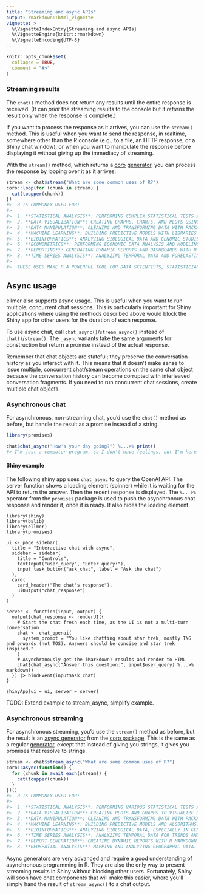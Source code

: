 ```yaml
---
title: "Streaming and async APIs"
output: rmarkdown::html_vignette
vignette: >
  %\VignetteIndexEntry{Streaming and async APIs}
  %\VignetteEngine{knitr::rmarkdown}
  %\VignetteEncoding{UTF-8}
---
```


```r
knitr::opts_chunk$set(
  collapse = TRUE,
  comment = "#>"
)
```


### Streaming results

The `chat()` method does not return any results until the entire response is received. (It can _print_ the streaming results to the console but it _returns_ the result only when the response is complete.)

If you want to process the response as it arrives, you can use the `stream()` method. This is useful when you want to send the response, in realtime, somewhere other than the R console (e.g., to a file, an HTTP response, or a Shiny chat window), or when you want to manipulate the response before displaying it without giving up the immediacy of streaming.

With the `stream()` method, which returns a [coro](https://coro.r-lib.org/) [generator](https://coro.r-lib.org/articles/generator.html), you can process the response by looping over it as it arrives.

```r
stream <- chat$stream("What are some common uses of R?")
coro::loop(for (chunk in stream) {
  cat(toupper(chunk))
})
#>  R IS COMMONLY USED FOR:
#>
#>  1. **STATISTICAL ANALYSIS**: PERFORMING COMPLEX STATISTICAL TESTS AND ANALYSES.
#>  2. **DATA VISUALIZATION**: CREATING GRAPHS, CHARTS, AND PLOTS USING PACKAGES LIKE  GGPLOT2.
#>  3. **DATA MANIPULATION**: CLEANING AND TRANSFORMING DATA WITH PACKAGES LIKE DPLYR AND TIDYR.
#>  4. **MACHINE LEARNING**: BUILDING PREDICTIVE MODELS WITH LIBRARIES LIKE CARET AND #>  RANDOMFOREST.
#>  5. **BIOINFORMATICS**: ANALYZING BIOLOGICAL DATA AND GENOMIC STUDIES.
#>  6. **ECONOMETRICS**: PERFORMING ECONOMIC DATA ANALYSIS AND MODELING.
#>  7. **REPORTING**: GENERATING DYNAMIC REPORTS AND DASHBOARDS WITH R MARKDOWN.
#>  8. **TIME SERIES ANALYSIS**: ANALYZING TEMPORAL DATA AND FORECASTING.
#>
#>  THESE USES MAKE R A POWERFUL TOOL FOR DATA SCIENTISTS, STATISTICIANS, AND RESEARCHERS.
```

## Async usage

ellmer also supports async usage. This is useful when you want to run multiple, concurrent chat sessions. This is particularly important for Shiny applications where using the methods described above would block the Shiny app for other users for the duration of each response.

To use async chat, call `chat_async()`/`stream_async()` instead of `chat()`/`stream()`. The `_async` variants take the same arguments for construction but return a promise instead of the actual response.

Remember that chat objects are stateful; they preserve the conversation history as you interact with it. This means that it doesn't make sense to issue multiple, concurrent chat/stream operations on the same chat object because the conversation history can become corrupted with interleaved conversation fragments. If you need to run concurrent chat sessions, create multiple chat objects.

### Asynchronous chat

For asynchronous, non-streaming chat, you'd use the `chat()` method as before, but handle the result as a promise instead of a string.

```r
library(promises)

chat$chat_async("How's your day going?") %...>% print()
#> I'm just a computer program, so I don't have feelings, but I'm here to help you with any questions you have.
```

#### Shiny example

The following shiny app uses `chat_async` to query the OpenAI API. The server function shows a loading element (spinner) while it is waiting for the API to return the answer. Then the recent response is displayed.
The `%...>%` operator from the `promises` package is used to push the asynchronous chat response and render it, once it is ready. It also hides the loading element.

```
library(shiny)
library(bslib)
library(ellmer)
library(promises)

ui <- page_sidebar(
  title = "Interactive chat with async",
  sidebar = sidebar(
    title = "Controls",
    textInput("user_query", "Enter query:"),
    input_task_button("ask_chat", label = "Ask the chat")
  ),
  card(
    card_header("The chat's response"),
    uiOutput("chat_response")
  )
)

server <- function(input, output) {
  output$chat_response <- renderUI({
    # Start the chat fresh each time, as the UI is not a multi-turn conversation
    chat <- chat_openai(
      system_prompt = "You like chatting about star trek, mostly TNG and onwards (not TOS). Answers should be concise and star trek inspired."
    )
    # Asynchronously get the (Markdown) results and render to HTML
    chat$chat_async("Answer this question:", input$user_query) %...>% markdown()
  }) |> bindEvent(input$ask_chat)
}

shinyApp(ui = ui, server = server)
```

TODO: Extend example to stream_async, simplify example.

### Asynchronous streaming

For asynchronous streaming, you'd use the `stream()` method as before, but the result is an [async generator](https://coro.r-lib.org/reference/async_generator.html) from the [coro package](https://coro.r-lib.org/). This is the same as a regular [generator](https://coro.r-lib.org/articles/generator.html), except that instead of giving you strings, it gives you promises that resolve to strings.

```r
stream <- chat$stream_async("What are some common uses of R?")
coro::async(function() {
  for (chunk in await_each(stream)) {
    cat(toupper(chunk))
  }
})()
#>  R IS COMMONLY USED FOR:
#>
#>  1. **STATISTICAL ANALYSIS**: PERFORMING VARIOUS STATISTICAL TESTS AND MODELS.
#>  2. **DATA VISUALIZATION**: CREATING PLOTS AND GRAPHS TO VISUALIZE DATA.
#>  3. **DATA MANIPULATION**: CLEANING AND TRANSFORMING DATA WITH PACKAGES LIKE DPLYR.
#>  4. **MACHINE LEARNING**: BUILDING PREDICTIVE MODELS AND ALGORITHMS.
#>  5. **BIOINFORMATICS**: ANALYZING BIOLOGICAL DATA, ESPECIALLY IN GENOMICS.
#>  6. **TIME SERIES ANALYSIS**: ANALYZING TEMPORAL DATA FOR TRENDS AND FORECASTS.
#>  7. **REPORT GENERATION**: CREATING DYNAMIC REPORTS WITH R MARKDOWN.
#>  8. **GEOSPATIAL ANALYSIS**: MAPPING AND ANALYZING GEOGRAPHIC DATA.
```

Async generators are very advanced and require a good understanding of asynchronous programming in R. They are also the only way to present streaming results in Shiny without blocking other users. Fortunately, Shiny will soon have chat components that will make this easier, where you'll simply hand the result of `stream_async()` to a chat output.
